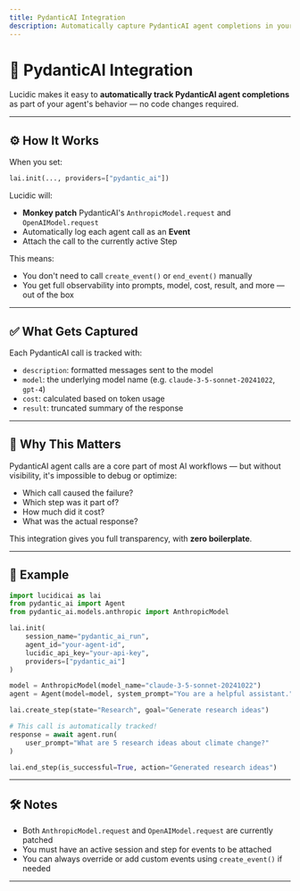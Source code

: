 ```yaml
---
title: PydanticAI Integration
description: Automatically capture PydanticAI agent completions in your sessions with one line of setup.
---
```


# 🤝 PydanticAI Integration

Lucidic makes it easy to **automatically track PydanticAI agent completions** as part of your agent's behavior — no code changes required.

---

## ⚙️ How It Works

When you set:

```python
lai.init(..., providers=["pydantic_ai"])
```

Lucidic will:

- **Monkey patch** PydanticAI's `AnthropicModel.request` and `OpenAIModel.request`
- Automatically log each agent call as an **Event**
- Attach the call to the currently active Step

This means:

- You don't need to call `create_event()` or `end_event()` manually
- You get full observability into prompts, model, cost, result, and more — out of the box

---

## ✅ What Gets Captured

Each PydanticAI call is tracked with:

- `description`: formatted messages sent to the model
- `model`: the underlying model name (e.g. `claude-3-5-sonnet-20241022`, `gpt-4`)
- `cost`: calculated based on token usage
- `result`: truncated summary of the response


---

## 🧠 Why This Matters

PydanticAI agent calls are a core part of most AI workflows — but without visibility, it's impossible to debug or optimize:

- Which call caused the failure?
- Which step was it part of?
- How much did it cost?
- What was the actual response?

This integration gives you full transparency, with **zero boilerplate**.

---

## 🧪 Example

```python
import lucidicai as lai
from pydantic_ai import Agent
from pydantic_ai.models.anthropic import AnthropicModel

lai.init(
    session_name="pydantic_ai_run",
    agent_id="your-agent-id",
    lucidic_api_key="your-api-key",
    providers=["pydantic_ai"]
)

model = AnthropicModel(model_name="claude-3-5-sonnet-20241022")
agent = Agent(model=model, system_prompt="You are a helpful assistant.")

lai.create_step(state="Research", goal="Generate research ideas")

# This call is automatically tracked!
response = await agent.run(
    user_prompt="What are 5 research ideas about climate change?"
)

lai.end_step(is_successful=True, action="Generated research ideas")
```

---

## 🛠️ Notes

- Both `AnthropicModel.request` and `OpenAIModel.request` are currently patched
- You must have an active session and step for events to be attached
- You can always override or add custom events using `create_event()` if needed

---
